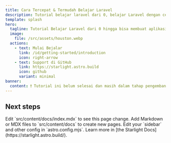 ```yaml
---
title: Cara Tercepat & Termudah Belajar Laravel
description: Tutorial belajar laravel dari 0, belajar Laravel dengan cepat dan mudah 
template: splash
hero:
  tagline: Tutorial Belajar Laravel dari 0 hingga bisa membuat aplikasi web sendiri
  image:
    file: /src/assets/houston.webp
  actions:
    - text: Mulai Bejalar
      link: /id/getting-started/introduction
      icon: right-arrow
    - text: Support di GitHub
      link: https://starlight.astro.build
      icon: github
      variant: minimal
banner:
  content: ❗ Tutorial ini belum selesai dan masih dalam tahap pengembangan. Stay tuned for updates! ❗
---
```



## Next steps

<CardGrid stagger>
	<Card title="Update content" icon="pencil">
		Edit `src/content/docs/index.mdx` to see this page change.
	</Card>
	<Card title="Add new content" icon="add-document">
		Add Markdown or MDX files to `src/content/docs` to create new pages.
	</Card>
	<Card title="Configure your site" icon="setting">
		Edit your `sidebar` and other config in `astro.config.mjs`.
	</Card>
	<Card title="Read the docs" icon="open-book">
		Learn more in [the Starlight Docs](https://starlight.astro.build/).
	</Card>
</CardGrid>
